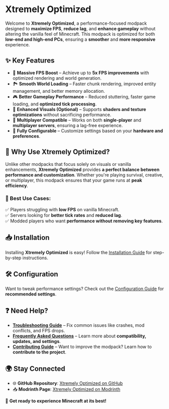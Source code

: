 # Xtremely Optimized

Welcome to **Xtremely Optimized**, a performance-focused modpack designed to **maximize FPS**, **reduce lag**, and **enhance gameplay** without altering the vanilla feel of Minecraft. This modpack is optimized for both **low-end and high-end PCs**, ensuring a **smoother** and **more responsive** experience.

## ✨ Key Features

- 🚀 **Massive FPS Boost** – Achieve up to **5x FPS improvements** with optimized rendering and world generation.
- 🏞 **Smooth World Loading** – Faster chunk rendering, improved entity management, and better memory allocation.
- 🎮 **Better Gameplay Performance** – Reduced stuttering, faster game loading, and **optimized tick processing**.
- 🎨 **Enhanced Visuals (Optional)** – Supports **shaders and texture optimizations** without sacrificing performance.
- 🔄 **Multiplayer Compatible** – Works on both **single-player** and **multiplayer servers**, ensuring a lag-free experience.
- 🔧 **Fully Configurable** – Customize settings based on your **hardware and preferences**.

## 🚀 Why Use Xtremely Optimized?

Unlike other modpacks that focus solely on visuals or vanilla enhancements, **Xtremely Optimized** provides **a perfect balance between performance and customization**. Whether you're playing survival, creative, or multiplayer, this modpack ensures that your game runs at **peak efficiency**.

### 🎯 Best Use Cases:

✅ Players struggling with **low FPS** on vanilla Minecraft.  
✅ Servers looking for **better tick rates** and **reduced lag**.  
✅ Modded players who want **performance without removing key features**.

## 📥 Installation

Installing **Xtremely Optimized** is easy! Follow the [Installation Guide](./installation.mdx) for step-by-step instructions.

## 🛠 Configuration

Want to tweak performance settings? Check out the [Configuration Guide](./configuration.mdx) for **recommended settings**.

## ❓ Need Help?

- **[Troubleshooting Guide](./troubleshooting.mdx)** – Fix common issues like crashes, mod conflicts, and FPS drops.
- **[Frequently Asked Questions](./faq.mdx)** – Learn more about **compatibility, updates, and settings**.
- **[Contributing Guide](./contributing.mdx)** – Want to improve the modpack? Learn how to **contribute to the project**.

## 🌍 Stay Connected

- 🌐 **GitHub Repository**: [Xtremely Optimized on GitHub](https://github.com/mptamilan/xtremely-optimized)
- 📥 **Modrinth Page**: [Xtremely Optimized on Modrinth](https://modrinth.com/modpack/xtremely-optimized)

🚀 **Get ready to experience Minecraft at its best!**
